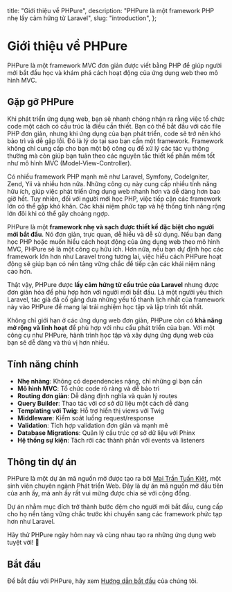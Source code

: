   title: "Giới thiệu về PHPure",
  description: "PHPure là một framework PHP nhẹ lấy cảm hứng từ Laravel",
  slug: "introduction",
};

# Giới thiệu về PHPure

PHPure là một framework MVC đơn giản được viết bằng PHP để giúp người mới bắt đầu học và khám phá cách hoạt động của ứng dụng web theo mô hình MVC.

## Gặp gỡ PHPure

Khi phát triển ứng dụng web, bạn sẽ nhanh chóng nhận ra rằng việc tổ chức code một cách có cấu trúc là điều cần thiết. Bạn có thể bắt đầu với các file PHP đơn giản, nhưng khi ứng dụng của bạn phát triển, code sẽ trở nên khó bảo trì và dễ gặp lỗi. Đó là lý do tại sao bạn cần một framework. Framework không chỉ cung cấp cho bạn một bộ công cụ để xử lý các tác vụ thông thường mà còn giúp bạn tuân theo các nguyên tắc thiết kế phần mềm tốt như mô hình MVC (Model-View-Controller).

Có nhiều framework PHP mạnh mẽ như Laravel, Symfony, CodeIgniter, Zend, Yii và nhiều hơn nữa. Những công cụ này cung cấp nhiều tính năng hữu ích, giúp việc phát triển ứng dụng web nhanh hơn và dễ dàng hơn bao giờ hết. Tuy nhiên, đối với người mới học PHP, việc tiếp cận các framework lớn có thể gặp khó khăn. Các khái niệm phức tạp và hệ thống tính năng rộng lớn đôi khi có thể gây choáng ngợp.

PHPure là một **framework nhẹ và sạch được thiết kế đặc biệt cho người mới bắt đầu**. Nó đơn giản, trực quan, dễ hiểu và dễ sử dụng. Nếu bạn đang học PHP hoặc muốn hiểu cách hoạt động của ứng dụng web theo mô hình MVC, PHPure sẽ là một công cụ hữu ích. Hơn nữa, nếu bạn dự định học các framework lớn hơn như Laravel trong tương lai, việc hiểu cách PHPure hoạt động sẽ giúp bạn có nền tảng vững chắc để tiếp cận các khái niệm nâng cao hơn.

Thật vậy, PHPure được **lấy cảm hứng từ cấu trúc của Laravel** nhưng được đơn giản hóa để phù hợp hơn với người mới bắt đầu. Là một người yêu thích Laravel, tác giả đã cố gắng đưa những yếu tố thanh lịch nhất của framework này vào PHPure để mang lại trải nghiệm học tập và lập trình tốt nhất.

Không chỉ giới hạn ở các ứng dụng web đơn giản, PHPure còn có **khả năng mở rộng và linh hoạt** để phù hợp với nhu cầu phát triển của bạn. Với một công cụ như PHPure, hành trình học tập và xây dựng ứng dụng web của bạn sẽ dễ dàng và thú vị hơn nhiều.

## Tính năng chính

- **Nhẹ nhàng**: Không có dependencies nặng, chỉ những gì bạn cần
- **Mô hình MVC**: Tổ chức code rõ ràng và dễ bảo trì
- **Routing đơn giản**: Dễ dàng định nghĩa và quản lý routes
- **Query Builder**: Thao tác với cơ sở dữ liệu một cách dễ dàng
- **Templating với Twig**: Hỗ trợ hiển thị views với Twig
- **Middleware**: Kiểm soát luồng request/response
- **Validation**: Tích hợp validation đơn giản và mạnh mẽ
- **Database Migrations**: Quản lý cấu trúc cơ sở dữ liệu với Phinx
- **Hệ thống sự kiện**: Tách rời các thành phần với events và listeners

## Thông tin dự án

PHPure là một dự án mã nguồn mở được tạo ra bởi [Mai Trần Tuấn Kiệt](https://github.com/mttk2004), một sinh viên chuyên ngành Phát triển Web. Đây là dự án mã nguồn mở đầu tiên của anh ấy, mà anh ấy rất vui mừng được chia sẻ với cộng đồng.

Dự án nhằm mục đích trở thành bước đệm cho người mới bắt đầu, cung cấp cho họ nền tảng vững chắc trước khi chuyển sang các framework phức tạp hơn như Laravel.

Hãy thử PHPure ngày hôm nay và cùng nhau tạo ra những ứng dụng web tuyệt vời! 🌟

## Bắt đầu

Để bắt đầu với PHPure, hãy xem [Hướng dẫn bắt đầu](/docs/getting-started) của chúng tôi.
